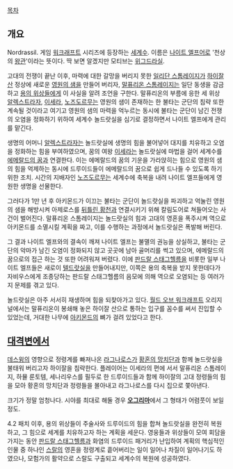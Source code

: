 [[목차]]
== 개요 ==
Nordrassil. 게임 [[워크래프트]] 시리즈에 등장하는 [[세계수]]. 이름은 [[나이트 엘프]]어로 '천상의 [[왕관]]'이라는 뜻이다. 딱 보면 알겠지만 모티브는 [[위그드라실]].

고대의 전쟁이 끝난 이후, 마력에 대한 갈망을 버리지 못한 [[일리단 스톰레이지]]가 [[하이잘 산]] 정상에 새로운 [[영원의 샘]]을 만들어 버리자, [[말퓨리온 스톰레이지]]는 일단 동생을 감금하고 [[용의 위상]]들에게 이 사실을 알려 조언을 구한다. 말퓨리온의 부름에 응한 세 위상 [[알렉스트라자]], [[이세라]], [[노즈도르무]]는 영원의 샘이 존재하는 한 불타는 군단의 침략 또한 계속될 것이라고 여기고 영원의 샘의 마력을 억누르는 동시에 불타는 군단이 남긴 전쟁의 오염을 정화하기 위하여 세계수 놀드랏실을 심기로 결정하면서 나이트 엘프에게 관리를 맡긴다.

생명의 어머니 [[알렉스트라자]]는 놀드랏실에 생명의 힘을 불어넣어 대지를 치유하고 오염을 정화하는 힘을 부여하였으며, 꿈의 여왕 [[이세라]]는 놀드랏실에 마법을 걸어 세계수를 [[에메랄드의 꿈]]과 연결한다. 이는 에메랄드의 꿈의 기운을 가라앉히는 힘으로 영원의 샘의 힘을 억제하는 동시에 드루이드들이 에메랄드의 꿈으로 쉽게 드나들 수 있도록 하기 위한 조치. 시간의 지배자인 [[노즈도르무]]는 세계수에 축복을 내려 나이트 엘프들에게 영원한 생명을 선물한다.

그러다가 1만 년 후 아키몬드가 이끄는 불타는 군단이 놀드랏실을 파괴하고 억눌린 영원의 샘을 해방시켜 아제로스를 [[뒤틀린 황천]]과 연결시키기 위해 칼림도어로 쳐들어오는 사건이 벌어진다. 말퓨리온 스톰레이지는 놀드랏실의 힘과 고대의 영혼을 폭주시켜 역으로 아키몬드를 소멸시킬 계획을 짜고, 이를 수행하는 과정에서 놀드랏실은 폭발해 버린다.

그 결과 나이트 엘프와의 결속이 깨져 나이트 엘프는 불멸의 권능을 상실하고, 불타는 군단의 악마가 남긴 오염이 정화되지 않고 곳곳에 남아 골머리를 썩고 있으며, 에메랄드의 꿈으로의 접근 하는 것 또한 어려워져 버렸다. 이에 [[판드랄 스태그헬름]]을 비롯한 일부 나이트 엘프들은 새로이 [[텔드랏실]]을 만들어내지만, 이쪽은 용의 축복을 받지 못한데다가 자비우스에게 조종당하는 판드랄 스태그헬름의 음모에 의해 역으로 오염되는 등 여러가지 문제를 겪고 있다.

놀드랏실은 아주 서서히 재생하며 힘을 되찾아가고 있다. [[월드 오브 워크래프트]] 오리지널에서는 말퓨리온이 봉쇄해 놓은 하이잘 산으로 통하는 입구를 꼼수를 써서 진입할 수 있었는데, 거대한 나무에 [[아키몬드]]의 뼈가 걸려 있었다고 한다.

== [[대격변]]에서 ==
[[데스윙]]의 영향으로 정령계를 빠져나온 [[라그나로스]]가 [[황혼의 망치단]]과 함께 놀드랏실을 불태워 버리고자 하이잘을 침략한다. 플레이어는 이세라의 편에 서서 말퓨리온 스톰레이지, 하뮬 룬토템, 세나리우스를 필두로 한 드루이드들과 함께 하이잘의 고대 정령들의 힘을 모아 황혼의 망치단과 정령들을 몰아내고 라그나로스를 다시 집으로 쫓아낸다.

크기가 정말 엄청나다. 시야를 최대로 해둘 경우 '''[[오그리마]]'''에서 그 형태가 어렴풋이 보일 정도.

4.2 패치 이후, 용의 위상들이 주술사와 드루이드의 힘을 합쳐 놀드랏실을 완전히 복원하고, 그 힘으로 세계를 치유하고자 하는 계획을 세운다. 영웅들과 위상들이 모여 회담을 가지는 동안 [[판드랄 스태그헬름]]과 화염의 드루이드 패거리가 난입하여 계획의 핵심적인 인물 중 하나인 [[스랄]]의 영혼을 정령계로 흩어버리는 일이 일어나 차질이 일어나기도 하였으나, 모험가의 활약으로 스랄도 구출되고 세계수의 복원에 성공하였다.
